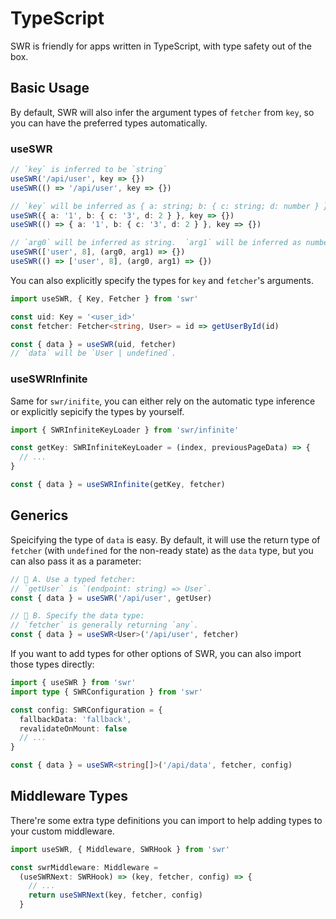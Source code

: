 # TypeScript

SWR is friendly for apps written in TypeScript, with type safety out of the box.

## Basic Usage

By default, SWR will also infer the argument types of `fetcher` from `key`, so
you can have the preferred types automatically.

### useSWR

```typescript
// `key` is inferred to be `string`
useSWR('/api/user', key => {})
useSWR(() => '/api/user', key => {})

// `key` will be inferred as { a: string; b: { c: string; d: number } }
useSWR({ a: '1', b: { c: '3', d: 2 } }, key => {})
useSWR(() => { a: '1', b: { c: '3', d: 2 } }, key => {})

// `arg0` will be inferred as string.  `arg1` will be inferred as number
useSWR(['user', 8], (arg0, arg1) => {})
useSWR(() => ['user', 8], (arg0, arg1) => {})
```

You can also explicitly specify the types for `key` and `fetcher`'s arguments.

```typescript
import useSWR, { Key, Fetcher } from 'swr'

const uid: Key = '<user_id>'
const fetcher: Fetcher<string, User> = id => getUserById(id)

const { data } = useSWR(uid, fetcher)
// `data` will be `User | undefined`.
```

### useSWRInfinite

Same for `swr/inifite`, you can either rely on the automatic type inference or
explicitly sepicify the types by yourself.

```typescript
import { SWRInfiniteKeyLoader } from 'swr/infinite'

const getKey: SWRInfiniteKeyLoader = (index, previousPageData) => {
  // ...
}

const { data } = useSWRInfinite(getKey, fetcher)
```

## Generics

Speicifying the type of `data` is easy. By default, it will use the return type
of `fetcher` (with `undefined` for the non-ready state) as the `data` type, but
you can also pass it as a parameter:

```typescript
// 🔹 A. Use a typed fetcher:
// `getUser` is `(endpoint: string) => User`.
const { data } = useSWR('/api/user', getUser)

// 🔹 B. Specify the data type:
// `fetcher` is generally returning `any`.
const { data } = useSWR<User>('/api/user', fetcher)
```

If you want to add types for other options of SWR, you can also import those
types directly:

```typescript
import { useSWR } from 'swr'
import type { SWRConfiguration } from 'swr'

const config: SWRConfiguration = {
  fallbackData: 'fallback',
  revalidateOnMount: false
  // ...
}

const { data } = useSWR<string[]>('/api/data', fetcher, config)
```

## Middleware Types

There're some extra type definitions you can import to help adding types to your
custom middleware.

```typescript
import useSWR, { Middleware, SWRHook } from 'swr'

const swrMiddleware: Middleware =
  (useSWRNext: SWRHook) => (key, fetcher, config) => {
    // ...
    return useSWRNext(key, fetcher, config)
  }
```
